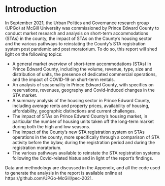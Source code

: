 # Introduction {-}

In September 2021, the Urban Politics and Governance research group (UPGo) at McGill University was commissioned by Prince Edward County to conduct market research and analysis on short-term accommodations (STAs) in the county, the impact of STAs on the County's housing sector and the various pathways to reinstating the County's STA registration system post pandemic and post moratorium. To do so, this report will shed light on the following topics: 

- A general market overview of short-term accommodations (STAs) in Prince Edward County, including the volume, revenue, type, size and distribution of units, the presence of dedicated commercial operations, and the impact of COVID-19 on short-term rentals.
- An analysis of seasonality in Prince Edward County, with specifics on reservations, revenues, geography and Covid-induced changes in the STA market.
- A summary analysis of the housing sector in Prince Edward County, including average rents and property prices, availability of housing, affordability, geographic distinctions and current challenges.
- The impact of STAs on Prince Edward County’s housing market, in particular the number of housing units taken off the long-term market during both the high and low seasons.
- The impact of the County’s new STA registration system on STAs operations in the county, more specifically through a comparison of STA activity before the bylaw, during the registration period and during the registration moratorium.
- The various pathways available to reinstate the STA registration systems following the Covid-related hiatus and in light of the report's findings.

Data and methodology are discussed in the Appendix, and all the code used to generate the analysis in the report is available online at https://github.com/UPGo-McGill/pec-2021.

\newpage
